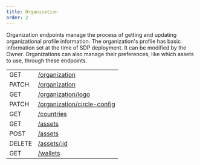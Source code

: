 ```yaml
---
title: Organization
order: 2
---
```



Organization endpoints manage the process of getting and updating organizational profile information. The organization's profile has basic information set at the time of SDP deployment. It can be modified by the Owner. Organizations can also manage their preferences, like which assets to use, through these endpoints.

<EndpointsTable title="Endpoints">

| | |
| --- | --------------------- |
| GET | [/organization](../get-organization-info.api.mdx) |
| PATCH | [/organization](../update-organization-profile.api.mdx) |
| GET | [/organization/logo](../get-organization-logo.api.mdx) |
| PATCH | [/organization/circle-config](../patch-organization-circle.api.mdx) |
| GET | [/countries](../get-all-countries.api.mdx) |
| GET | [/assets](../get-all-assets.api.mdx) |
| POST | [/assets](../create-asset.api.mdx) |
| DELETE | [/assets/:id](../delete-asset.api.mdx) |
| GET | [/wallets](../get-all-wallets.api.mdx) |

</EndpointsTable>